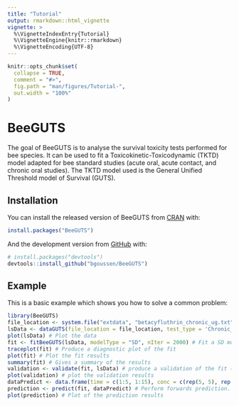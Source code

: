 ```yaml
---
title: "Tutorial"
output: rmarkdown::html_vignette
vignette: >
  %\VignetteIndexEntry{Tutorial}
  %\VignetteEngine{knitr::rmarkdown}
  %\VignetteEncoding{UTF-8}
---
```


```r
knitr::opts_chunk$set(
  collapse = TRUE,
  comment = "#>",
  fig.path = "man/figures/Tutorial-",
  out.width = "100%"
)
```

# BeeGUTS

The goal of BeeGUTS is to analyse the survival toxicity tests performed for
bee species. It can be used to fit a Toxicokinetic-Toxicodynamic (TKTD) model
adapted for bee standard studies (acute oral, acute contact, and chronic oral studies).
The TKTD model used is the General Unified Threshold model of Survival (GUTS).

## Installation

You can install the released version of BeeGUTS from [CRAN](https://CRAN.R-project.org) with:

``` r
install.packages("BeeGUTS")
```

And the development version from [GitHub](https://github.com/) with:

``` r
# install.packages("devtools")
devtools::install_github("bgoussen/BeeGUTS")
```
## Example

This is a basic example which shows you how to solve a common problem:

```r
library(BeeGUTS)
file_location <- system.file("extdata", "betacyfluthrin_chronic_ug.txt", package = "BeeGUTS") # Load the path to one of the example file
lsData <- dataGUTS(file_location = file_location, test_type = 'Chronic_Oral') # Read the example file
plot(lsData) # Plot the data
fit <- fitBeeGUTS(lsData, modelType = "SD", nIter = 2000) # Fit a SD model. This can take some time...
traceplot(fit) # Produce a diagnostic plot of the fit
plot(fit) # Plot the fit results
summary(fit) # Gives a summary of the results
validation <- validate(fit, lsData) # produce a validation of the fit (here it uses the same dataset as calibration as an example, so not relevant…)
plot(validation) # plot the validation results
dataPredict <- data.frame(time = c(1:5, 1:15), conc = c(rep(5, 5), rep(15, 15)),  replicate = c(rep("rep1", 5), rep("rep3", 15))) # Prepare data for forwards prediction
prediction <- predict(fit, dataPredict) # Perform forwards prediction. At the moment, no concentration recalculation is performed in the forwards prediction. The concentrations are taken as in a chronic test
plot(prediction) # Plot of the prediction results
```
